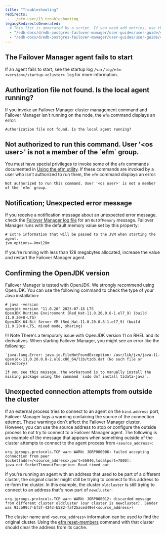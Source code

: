 ```yaml
---
title: "Troubleshooting"
redirects:
 - ../efm_user/13_troubleshooting
legacyRedirectsGenerated:
  # This list is generated by a script. If you need add entries, use the `legacyRedirects` key.
  - "/edb-docs/d/edb-postgres-failover-manager/user-guides/user-guide/4.0/troubleshooting.html"
  - "/edb-docs/d/edb-postgres-failover-manager/user-guides/user-guide/4.1/troubleshooting.html"
---
```


<div id="troubleshooting" class="registered_link"></div>

## The Failover Manager agent fails to start

If an agent fails to start, see the startup log `/var/log/efm-<version>/startup-<cluster>.log` for more information.

## Authorization file not found. Is the local agent running?

If you invoke an Failover Manager cluster management command and Failover Manager isn't running on the node, the `efm` command displays an error:

```text
Authorization file not found. Is the local agent running?
```

## Not authorized to run this command. User '&lt;os user&gt;' is not a member of the \`efm\` group.

You must have special privileges to invoke some of the `efm` commands documented in [Using the efm utility](07_using_efm_utility/#using_efm_utility). If these commands are invoked by a user who isn't authorized to run them, the `efm` command displays an error:

```text
Not authorized to run this command. User '<os user>' is not a member of the `efm` group.
```

## Notification; Unexpected error message

If you receive a notification message about an unexpected error message, check the [Failover Manager log file](09_controlling_logging/#controlling_logging) for an `OutOfMemory` message. Failover Manager runs with the default memory value set by this property:

```text
# Extra information that will be passed to the JVM when starting the agent.
jvm.options=-Xmx128m
```

If you're running with less than 128 megabytes allocated, increase the value and restart the Failover Manager agent.

## Confirming the OpenJDK version

Failover Manager is tested with OpenJDK. We strongly recommend using OpenJDK. You can use the following command to check the type of your Java installation:

```shell
# java -version
openjdk version "11.0.20" 2023-07-18 LTS
OpenJDK Runtime Environment (Red_Hat-11.0.20.0.8-1.el7_9) (build 11.0.20+8-LTS)
OpenJDK 64-Bit Server VM (Red_Hat-11.0.20.0.8-1.el7_9) (build 11.0.20+8-LTS, mixed mode, sharing)
```
!!! Note
    There's a temporary issue with OpenJDK version 11 on RHEL and its derivatives. When starting Failover Manager, you might see an error like the following:

    `java.lang.Error: java.io.FileNotFoundException: /usr/lib/jvm/java-11-openjdk-11.0.20.0.8-2.el8.x86_64/lib/tzdb.dat (No such file or directory)`

    If you see this message, the workaround is to manually install the missing package using the command `sudo dnf install tzdata-java`.

## Unexpected connection attempts from outside the cluster

If an external process tries to connect to an agent on the `bind.address` port, Failover Manager logs a warning containing the source of the connection attempt. These warnings don't affect the Failover Manager cluster. However, you can use the source address to stop or configure the outside process to not try to connect to a Failover Manager agent. The following is an example of the message that appears when something outside of the cluster attempts to connect to the agent process from `<source_address>`:

```text
org.jgroups.protocols.TCP warn WARN: JGRP000006: failed accepting connection from peer Socket[addr=/<source_address>,port=56046,localport=7800]: java.net.SocketTimeoutException: Read timed out
```

If you're running an agent with an address that used to be part of a different cluster, the original cluster might still be trying to connect to this address to re-form the cluster. In this example, the cluster `oldcluster` is still trying to connect to an address that's now part of `newcluster`:

```text
org.jgroups.protocols.TCP warn WARN: JGRP000012: discarded message from different cluster oldcluster (our cluster is newcluster). Sender was 93cb99c7-bf3f-4243-b582-faf25aced49e(<source_address>)
```

The cluster name and `<source_address>` information can be used to find the original cluster. Using the [efm reset-members](07_using_efm_utility/#efm-reset-members) command with that cluster should clear the address from its cache.
